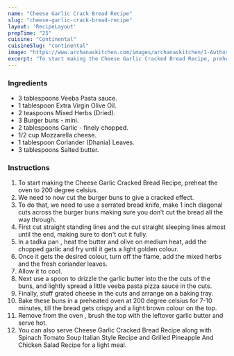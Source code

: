 ---
name: "Cheese Garlic Crack Bread Recipe"
slug: "cheese-garlic-crack-bread-recipe"
layout: 'RecipeLayout'
prepTime: "25"
cuisine: "Continental"
cuisineSlug: "continental"
image: "https://www.archanaskitchen.com/images/archanaskitchen/1-Author/sneha-archanaskitchen.com/Cheese_Garlic_Cracked_Buns_Recipe_.jpg"
excerpt: "To start making the Cheese Garlic Cracked Bread Recipe, preheat the oven to 200 degree celsius"
---

### Ingredients

- 3 tablespoons Veeba Pasta sauce.
- 1 tablespoon Extra Virgin Olive Oil.
- 2 teaspoons Mixed Herbs (Dried).
- 3 Burger buns - mini.
- 2 tablespoons Garlic - finely chopped.
- 1/2 cup Mozzarella cheese.
- 1 tablespoon Coriander (Dhania) Leaves.
- 3 tablespoons Salted butter.

### Instructions

1. To start making the Cheese Garlic Cracked Bread Recipe, preheat the oven to 200 degree celsius.
1. We need to now cut the burger buns to give a cracked effect.
1. To do that, we need to use a serrated bread knife, make 1 inch diagonal cuts across the burger buns making sure you don’t cut the bread all the way through.
1. First cut straight standing lines and the cut straight sleeping lines almost until the end, making sure to don't cut it fully.
1. In a tadka pan , heat the butter and olive on medium heat, add the chopped garlic and fry until it gets a light golden colour.
1. Once it gets the desired colour, turn off the flame, add the mixed herbs and the fresh coriander leaves.
1.  Allow it to cool.
1. Next use a spoon to drizzle the garlic butter into the the cuts of the buns, and lightly spread a little veeba pasta pizza sauce in the cuts.
1. Finally, stuff grated cheese in the cuts and arrange on a baking tray.
1. Bake these buns in a preheated oven at 200 degree celsius for 7-10 minutes, till the bread gets crispy and a light brown colour on the top.
1. Remove from the oven , brush the top with the leftover garlic butter and serve hot.
1. You can also serve Cheese Garlic Cracked Bread Recipe along with Spinach Tomato Soup Italian Style Recipe and Grilled Pineapple And Chicken Salad Recipe for a light meal.
